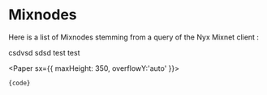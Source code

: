 # Mixnodes


Here is a list of Mixnodes stemming from a query of the Nyx Mixnet client :

<Mixnodes />

csdvsd sdsd test test

<Paper sx={{ maxHeight: 350, overflowY:'auto' }}>
```ts
{code}
```
</Paper>

